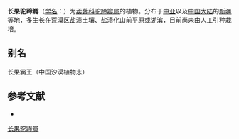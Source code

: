 {{Speciesbox
| name = 长果驼蹄瓣
| status = 
| status_system = 
| image =
| genus = Zygophyllum
| species = jaxarticum
| authority = Popov
}}

'''长果驼蹄瓣'''（[[学名|学名]]：{{lang|la|''Zygophyllum jaxarticum''}}）为[[蒺藜科|蒺藜科]][[驼蹄瓣属|驼蹄瓣属]]的植物。分布于[[中亚|中亚]]以及[[中国大陆|中国大陆]]的[[新疆|新疆]]等地，多生长在荒漠区盐渍土壤、盐渍化山前平原或湖滨，目前尚未由人工引种栽培。

== 别名 ==
长果霸王（中国沙漠植物志）

== 参考文献 ==
<div class="references-small">
* {{cite web| url =http://www.bioinfo.cn/db05/KmzwSpecies.php?action=view&id=23046| title =长果驼蹄瓣| work =《中国高等植物数据库全库》| publisher =中国科学院微生物研究所| author =昆明植物研究所| accessdate =2009-02-25| deadurl =yes| archiveurl =https://web.archive.org/web/20160305002152/http://www.bioinfo.cn/db05/KmzwSpecies.php?action=view&id=23046| archivedate =2016-03-05}}
</div>
{{Taxonbar|from=Q15231970}}

[[Category:驼蹄瓣属|长果驼蹄瓣]]


{{植物小作品}}